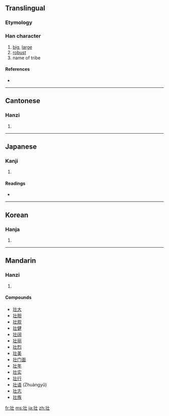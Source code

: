 {{also|壯}}
==Translingual==

===Etymology===
{{Han simp|壯|f=爿|t=丬}}

===Han character===
{{Han char|rn=33|rad=士|as=03|sn=6|four=|canj=中一土 (LMG)}}

# [[big]], [[large]]
# [[robust]]
# name of tribe

====References====
* {{Han ref|kx=0243.011|dkj=05642|dj=0483.020|hdz=10420.060|uh=58EE|ud=22766}}

----

==Cantonese==

===Hanzi===
{{yue-hanzi|jyut=|y=jong3|tra=壯}}

# {{defn|Cantonese|sort=士03}}

----

==Japanese==

===Kanji===
{{ja-kanji|grade=c|rs=士03}}

# {{defn|Japanese|sort=士03}}

====Readings====
* {{ja-readings|on=[[そう]] (sō)|kun=[[さかん]] (sakan)}}

----

==Korean==

===Hanja===
{{ko-hanja|hangeul=[[장]]|rv=jang|mr=chang}}

# {{defn|Korean|sort=士03}}

----

==Mandarin==

===Hanzi===
{{cmn-hanzi|tra=壯|pin=[[zhuàng]] ([[zhuang4]])|wg=chuang<sup>4</sup>}}

# {{defn|Mandarin|sort=士03}}

====Compounds====
* [[壮大]]
* [[壮胆]]
* [[壮观]]
* [[壮健]]
* [[壮阔]]
* [[壮丽]]
* [[壮烈]]
* [[壮美]]
* [[壮门面]]
* [[壮年]]
* [[壮实]]
* [[壮行]]
* [[壮语]] (Zhuàngyǔ)
* [[壮志]]
* [[壮族]]

[[fr:壮]]
[[ms:壮]]
[[ja:壮]]
[[zh:壮]]